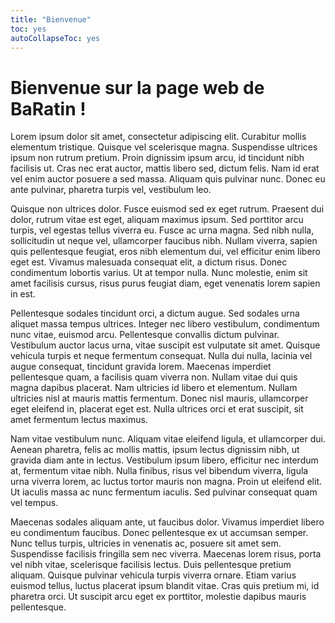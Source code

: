 ---
title: "Bienvenue"
toc: yes
autoCollapseToc: yes
---

# Bienvenue sur la page web de BaRatin !


Lorem ipsum dolor sit amet, consectetur adipiscing elit. Curabitur mollis elementum tristique. Quisque vel scelerisque magna. Suspendisse ultrices ipsum non rutrum pretium. Proin dignissim ipsum arcu, id tincidunt nibh facilisis ut. Cras nec erat auctor, mattis libero sed, dictum felis. Nam id erat vel enim auctor posuere a sed massa. Aliquam quis pulvinar nunc. Donec eu ante pulvinar, pharetra turpis vel, vestibulum leo.

Quisque non ultrices dolor. Fusce euismod sed ex eget rutrum. Praesent dui dolor, rutrum vitae est eget, aliquam maximus ipsum. Sed porttitor arcu turpis, vel egestas tellus viverra eu. Fusce ac urna magna. Sed nibh nulla, sollicitudin ut neque vel, ullamcorper faucibus nibh. Nullam viverra, sapien quis pellentesque feugiat, eros nibh elementum dui, vel efficitur enim libero eget est. Vivamus malesuada consequat elit, a dictum risus. Donec condimentum lobortis varius. Ut at tempor nulla. Nunc molestie, enim sit amet facilisis cursus, risus purus feugiat diam, eget venenatis lorem sapien in est.

Pellentesque sodales tincidunt orci, a dictum augue. Sed sodales urna aliquet massa tempus ultrices. Integer nec libero vestibulum, condimentum nunc vitae, euismod arcu. Pellentesque convallis dictum pulvinar. Vestibulum auctor lacus urna, vitae suscipit est vulputate sit amet. Quisque vehicula turpis et neque fermentum consequat. Nulla dui nulla, lacinia vel augue consequat, tincidunt gravida lorem. Maecenas imperdiet pellentesque quam, a facilisis quam viverra non. Nullam vitae dui quis magna dapibus placerat. Nam ultricies id libero et elementum. Nullam ultricies nisl at mauris mattis fermentum. Donec nisl mauris, ullamcorper eget eleifend in, placerat eget est. Nulla ultrices orci et erat suscipit, sit amet fermentum lectus maximus.

Nam vitae vestibulum nunc. Aliquam vitae eleifend ligula, et ullamcorper dui. Aenean pharetra, felis ac mollis mattis, ipsum lectus dignissim nibh, ut gravida diam ante in lectus. Vestibulum ipsum libero, efficitur nec interdum at, fermentum vitae nibh. Nulla finibus, risus vel bibendum viverra, ligula urna viverra lorem, ac luctus tortor mauris non magna. Proin ut eleifend elit. Ut iaculis massa ac nunc fermentum iaculis. Sed pulvinar consequat quam vel tempus.

Maecenas sodales aliquam ante, ut faucibus dolor. Vivamus imperdiet libero eu condimentum faucibus. Donec pellentesque ex ut accumsan semper. Nunc tellus turpis, ultricies in venenatis ac, posuere sit amet sem. Suspendisse facilisis fringilla sem nec viverra. Maecenas lorem risus, porta vel nibh vitae, scelerisque facilisis lectus. Duis pellentesque pretium aliquam. Quisque pulvinar vehicula turpis viverra ornare. Etiam varius euismod tellus, luctus placerat ipsum blandit vitae. Cras quis pretium mi, id pharetra orci. Ut suscipit arcu eget ex porttitor, molestie dapibus mauris pellentesque. 


